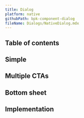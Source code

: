 ```yaml
---
title: Dialog
platform: native
githubPath: bpk-component-dialog
fileName: Dialogs/NativeDialog.mdx
---
```




## Table of contents

## Simple

<NativeComponentScreenshots
  iOS={iosDialogSimple}
  iOSAltText="iOS dialog component"
  android={androidDialogSimple}
  androidAltText="Android dialog component" />

## Multiple CTAs

<NativeComponentScreenshots
  iOS={iosDialogOption}
  iOSAltText="iOS dialog with multiple ctas"
  android={androidDialogOption}
  androidAltText="Android dialog with multple ctas" />

## Bottom sheet

<NativeComponentScreenshots
  iOS={iosDialogBottom}
  iOSAltText="iOS dialog bottom sheet"
  android={androidDialogBottom}
  androidAltText="Android dialog bottom sheet" />

## Implementation

<Readme file={readme} />
